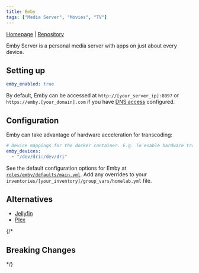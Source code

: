 ```yaml
---
title: Emby
tags: ["Media Server", "Movies", "TV"]
---
```



[Homepage](https://emby.media/) |
[Repository](https://github.com/MediaBrowser/Emby)

<Tags tags={frontmatter.tags} />

Emby Server is a personal media server with apps on just about every device.

## Setting up

```yaml title="inventories/homelab/group_vars/homelab.yml"
emby_enabled: true
```

By default, Emby can be accessed at `http://[your_server_ip]:8097` or `https://emby.[your_domain].com` if you have [DNS access](../guides/dns-access) configured.

## Configuration

Emby can take advantage of hardware acceleration for transcoding:

```yaml title="inventories/homelab/group_vars/homelab.yml"
# Device mappings for the docker container. E.g. To enable hardware transcoding:
emby_devices:
  - "/dev/dri:/dev/dri"
```

See the default configuration options for Emby at [`roles/emby/defaults/main.yml`](https://github.com/Dylancyclone/ansible-homelab-orchestration/blob/main/roles/emby/defaults/main.yml).
Add any overrides to your `inventories/[your_inventory]/group_vars/homelab.yml` file.

## Alternatives

- [Jellyfin](./jellyfin)
- [Plex](./plex)

{/* 

## Breaking Changes

*/}